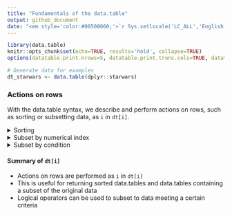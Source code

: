 ---
title: "Fundamentals of the data.table"
output: github_document
date: "<em style='color:#00508060;'>`r Sys.setlocale('LC_ALL','English'); format(Sys.time(), '%B %d, %Y')`</em>"
---


```{r setup, include=FALSE}
library(data.table)
knitr::opts_chunk$set(echo=TRUE, results='hold', collapse=TRUE)
options(datatable.print.nrows=5, datatable.print.trunc.cols=TRUE, datatable.print.topn=3)

# Generate data for examples
dt_starwars <- data.table(dplyr::starwars)
```

<!--
- Example data
- `dt[i, j, by]` For SQL users: `from[where, select, group by]`
- Vectors & data types, lists, data frames, data tables
- creating/converting data.tables -->



### Actions on rows

With the data.table syntax, we describe and perform actions on rows, such as sorting or subsetting data, as `i` in `dt[i]`.

<details>
<summary>Sorting</summary>

A data.table that has been sorted on one or more variables, in ascending or descending order, can be returned by using the `order()` function. 


- Sort by a single variable in _ascending_ order: `dt[order(x)]`
- Sort by a single variable in _descending_ order: `dt[order(-x)]`
- Sort by a _multiple_ variables: `dt[order(x, y, z)]`

```{r}
# Example: sort dt_starwars from shortest to tallest character
dt_starwars[order(height)]
```

</details>


<details><summary>Subset by numerical index</summary>

The second common action to be performed is subsetting data &mdash; reducing a dataset to a set of observations that meet a criteria. That criteria might be as simple as position. For example, you could take an ordered dataset and return the top five observations. This is done by passing a vector of integers as `i`. Vectors are the basic data structure in R and are created using the concatenate function, `c()` &mdash; e.g. `c(1, 2, 3)`. Individual numbers can also be passed without the `c()` function, while a sequence of integers can also be generated using the `:` operator (and the `c()` function omitted), e.g. `1:3` is equivalent to `c(1, 2, 3)`.

- Return the top row: `dt[1]`
- Return the top three rows: `dt[1:3]`
- Return the first, fifth and ninth rows: `dt[c(1, 5, 9)]`
- Return the last row: `dt[nrow(dt)]`

```{r}
# Example: return the top five rows
dt_starwars[1:5]
```


The last example, using `nrow()` to return the last row can be rewritten to use one of data.tables special characters. There are a few useful special characters and I will cover these more later. For now, the value returned by `nrow(dt)` is equal to `.N`, so you can rewrite the last expression as:

- Return the last row using the `.N` special character: `dt[.N]`

```{r}
# Example: return the last row
dt_starwars[.N]
```


<strong>Chaining</strong>

Finally, you may have sorted a data.table to see which observations are the top *n*, e.g. the five tallest characters. You can do this by first storing the sorted table in the working environment as `dt_starwars_sorted <- dt_starwars[order(-height)]`. But you can also avoid storing variables unnecessarily by acting directly on the returned data.table, using something called __chaining__. This allows multiple data.table statements to be joined together and executed in sequence to give a single return. It is done by adding more square braces &mdash; `dt[][][]...[]`.

- Return the top five sorted observations: `dt[order(x)][1:5]`

```{r}
# Example: return the five tallest characters
dt_starwars[order(-height)][1:5]
```

</details>


<details><summary>Subset by condition</summary>

Subsets can also be returned to give the observations that meet a certain logical criteria. For example, all characters over 200 cm tall, or all characters from Naboo. Such conditional subsetting is done using logical operators. In R, the key logical operators are:

- `==` equal to
- `!=` not equal to
- `<` less than
- `>` greater than
- `<=` less than or equal to
- `>=` greater than or equal to
- `%in%` value is in a vector

All of the above require values either side of the operator (e.g. `3 > 4`), and will return one or more logical values &mdash; `TRUE` or `FALSE`. Other useful operators and functions for conditional subsetting are:

- `&` to join logical operations like "and" so `TRUE` is returned if both conditions are met
- `|` to join logical operations like "or" so `TRUE` is returned if either condition is met
- `(` and `)` to set the order of operations, just like math
- `grepl()` to test if a pattern occurs in a value

With these, you can now return data to meet a certain criteria:

- Return rows where observed value is equal to a criteria: `dt[x==a]`
- Return rows where observed value is less than a criteria: `dt[x<a]`
- Return rows where observed value is one of several criteria: `dt[x %in% c(a, b, c)]`
- Return rows where observed value is between two values: `dt[x>5 & x<=10]`

```{r}
# Exmaple: return all characters under 180 cm tall from Naboo and Tatooine 
dt_starwars[height<180 & homeworld %in% c('Naboo', 'Tatooine')]
```
</details>

#### Summary of `dt[i]`

- Actions on rows are performed as `i` in `dt[i]`
- This is useful for returning sorted data.tables and data.tables containing a subset of the original data
- Logical operators can be used to subset to data meeting a certain criteria




<!-- 

### To add:

- select; `dt[, j]`, `.SD`
- assignment
- conditional assignment (`dt[, ifelse(...)]` and `dt[i, j]`)
- compute; `x(j)`
- group by; `by` and `keyby`
- special characters; `.SD, .N, .I ...`
- chaining

-->